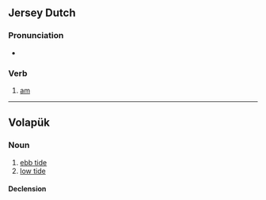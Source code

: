{{also|bæn|Appendix:Variations of "ban"}}
==Jersey Dutch==

===Pronunciation===
* {{IPA|gmw-jdt|[bɛn]}}

===Verb===
{{head|gmw-jdt|verb form}}

# [[am]]

----

==Volapük==

===Noun===
{{vo-noun}}

# [[ebb tide]]
# [[low tide]]

====Declension====
{{vo-decl-noun}}